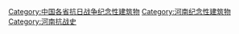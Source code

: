 [[Category:中国各省抗日战争纪念性建筑物|Category:中国各省抗日战争纪念性建筑物]]
[[Category:河南纪念性建筑物|Category:河南纪念性建筑物]]
[[Category:河南抗战史|Category:河南抗战史]]